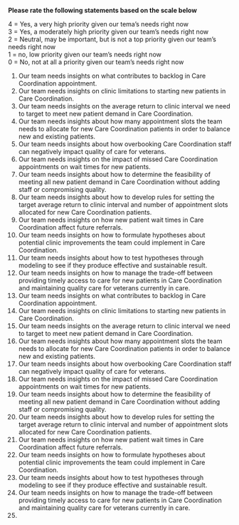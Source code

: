 **Please rate the following statements based on the scale below**  

4 = Yes, a very high priority given our tema's needs right now  
3 = Yes, a moderately high priority given our team's needs right now  
2 = Neutral, may be important, but is not a top priority given our team's needs right now  
1 = no, low priority given our team's needs right now  
0 = No, not at all a priority given our team's needs right now  


1. Our team needs insights on what contributes to backlog in Care Coordination appointment.  
2. Our team needs insights on clinic limitations to starting new patients in Care Coordination.  
3. Our team needs insights on the average return to clinic interval we need to target to meet new patient demand in Care Coordination.   
4. Our team needs insights about how many appointment slots the team needs to allocate for new Care Coordination patients in order to balance new and existing patients.  
5. Our team needs insights about how overbooking Care Coordination staff can negatively impact quality of care for veterans.  
6. Our team needs insights on the impact of missed Care Coordination appointments on wait times for new patients.  
7. Our team needs insights about how to determine the feasibility of meeting all new patient demand in Care Coordination without adding staff or compromising quality.  
8. Our team needs insights about how to develop rules for setting the target average return to clinic interval and number of appointment slots allocated for new Care Coordination patients.  
9. Our team needs insights on how new patient wait times in Care Coordination affect future referrals.  
10. Our team needs insights on how to formulate hypotheses about potential clinic improvements the team could implement in Care Coordination.  
11. Our team needs insights about how to test hypotheses through modeling to see if they produce effective and sustainable result.   
12. Our team needs insights on how to manage the trade-off between providing timely access to care for new patients in Care Coordination and maintaining quality care for veterans currently in care.  
1. Our team needs insights on what contributes to backlog in Care Coordination appointment.  
2. Our team needs insights on clinic limitations to starting new patients in Care Coordination.  
3. Our team needs insights on the average return to clinic interval we need to target to meet new patient demand in Care Coordination.   
4. Our team needs insights about how many appointment slots the team needs to allocate for new Care Coordination patients in order to balance new and existing patients.  
5. Our team needs insights about how overbooking Care Coordination staff can negatively impact quality of care for veterans.  
6. Our team needs insights on the impact of missed Care Coordination appointments on wait times for new patients.  
7. Our team needs insights about how to determine the feasibility of meeting all new patient demand in Care Coordination without adding staff or compromising quality.  
8. Our team needs insights about how to develop rules for setting the target average return to clinic interval and number of appointment slots allocated for new Care Coordination patients.  
9. Our team needs insights on how new patient wait times in Care Coordination affect future referrals.  
10. Our team needs insights on how to formulate hypotheses about potential clinic improvements the team could implement in Care Coordination.  
11. Our team needs insights about how to test hypotheses through modeling to see if they produce effective and sustainable result.   
12. Our team needs insights on how to manage the trade-off between providing timely access to care for new patients in Care Coordination and maintaining quality care for veterans currently in care.  
13.

